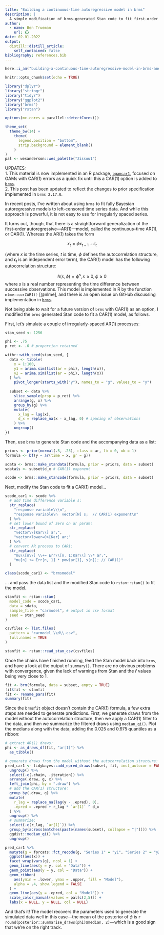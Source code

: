 ```yaml
---
title: "Building a continuous-time autoregressive model in brms"
description: |
  A simple modification of brms-generated Stan code to fit first-order autoregressive models to irregularly-spaced time series.
author:
  - name: Ben Trueman
    url: {}
date: 02-01-2022
output:
  distill::distill_article:
    self_contained: false
bibliography: references.bib
---
```



```r
here::i_am("building-a-continuous-time-autoregressive-model-in-brms-and-stan.Rmd")

knitr::opts_chunk$set(echo = TRUE)

library("dplyr")
library("stringr")
library("tidyr")
library("ggplot2")
library("brms")
library("rstan")

options(mc.cores = parallel::detectCores())

theme_set(
  theme_bw(14) + 
    theme(
      legend.position = "bottom",
      strip.background = element_blank()
    )
)
pal <- wesanderson::wes_palette("Zissou1")
```

UPDATES:   
1. This material is now implemented in an R package, [`bgamcar1`](https://github.com/bentrueman/bgamcar1), focused on GAMs with CAR(1) errors as a quick fix until this a CAR(1) option is added to [`brms`](https://github.com/paul-buerkner/brms/issues/741).  
2. This post has been updated to reflect the changes to prior specification implemented in `brms 2.17.0`.  

In recent posts, I've written about using `brms` to fit fully Bayesian autoregressive models to left-censored time series data. And while this approach is powerful, it is not easy to use for irregularly spaced series.

It turns out, though, that there is a straightforward generalization of the first-order autoregressive---AR(1)---model, called the continuous-time AR(1), or CAR(1). Whereas the AR(1) takes the form 

$$x_t = \phi x_{t-1} + \epsilon_t$$

(where $x$ is the time series, $t$ is time, $\phi$ defines the autocorrelation structure, and $\epsilon_t$ is an independent error term), the CAR(1) model has the following autocorrelation structure:

$$h(s, \phi) = \phi^s, s\geq0, \phi\geq0 $$
where $s$ is a real number representing the time difference between successive observations. This model is implemented in R by the function `nlme::corCAR1()` [@nlme], and there is an open issue on GitHub discussing implementation in [`brms`](https://github.com/paul-buerkner/brms/issues/741). 

Not being able to wait for a future version of `brms` with CAR(1) as an option, I modified the `brms` generated Stan code to fit a CAR(1) model, as follows.

First, let's simulate a couple of irregularly-spaced AR(1) processes:

```r

stan_seed <- 1256

phi <- .75
p_ret <- .6 # proportion retained

withr::with_seed(stan_seed, {
  data <- tibble(
    x = 1:100,
    y1 = arima.sim(list(ar = phi), length(x)),
    y2 = arima.sim(list(ar = phi), length(x))
  ) %>% 
    pivot_longer(starts_with("y"), names_to = "g", values_to = "y")
  
  subset <- data %>% 
    slice_sample(prop = p_ret) %>% 
    arrange(g, x) %>% 
    group_by(g) %>% 
    mutate(
      x_lag = lag(x),
      d_x = replace_na(x - x_lag, 0) # spacing of observations
    ) %>% 
    ungroup()
})

```

Then, use `brms` to generate Stan code and the accompanying data as a list:

```r

priors <- prior(normal(.5, .25), class = ar, lb = 0, ub = 1)
formula <- bf(y ~ ar(time = x, gr = g))

sdata <- brms::make_standata(formula, prior = priors, data = subset)
sdata$s <- subset$d_x # CAR(1) exponent 

scode <- brms::make_stancode(formula, prior = priors, data = subset)

```

Next, modify the Stan code to fit a CAR(1) model... 

```r

scode_car1 <- scode %>% 
  # add time difference variable s:
  str_replace(
    "response variable\\\n", 
    "response variable\n  vector[N] s;  // CAR(1) exponent\n"
  ) %>% 
  # set lower bound of zero on ar param:
  str_replace(
    "vector\\[Kar\\] ar;", 
    "vector<lower=0>[Kar] ar;"
  ) %>% 
  # convert AR process to CAR1:
  str_replace(
    "mu\\[n\\] \\+= Err\\[n, 1:Kar\\] \\* ar;", 
    "mu[n] += Err[n, 1] * pow(ar[1], s[n]); // CAR(1)"
  ) 

class(scode_car1) <- "brmsmodel"

```

... and pass the data list and the modified Stan code to `rstan::stan()` to fit the model.

```r

stanfit <- rstan::stan(
  model_code = scode_car1,
  data = sdata,
  sample_file = "carmodel", # output in csv format
  seed = stan_seed
)

```

```r

csvfiles <- list.files(
  pattern = "carmodel_\\d\\.csv",
  full.names = TRUE
)

stanfit <- rstan::read_stan_csv(csvfiles)

```

Once the chains have finished running, feed the Stan model back into `brms`, and have a look at the output of `summary()`. There are no obvious problems with convergence, given the lack of warnings from Stan and the $\widehat{r}$ values being very close to 1.

```r

fit <- brm(formula, data = subset, empty = TRUE)
fit$fit <- stanfit
fit <- rename_pars(fit)
summary(fit)

```

Since the `brmsfit` object doesn't contain the CAR(1) formula, a few extra steps are needed to generate predictions. First, we generate draws from the model without the autocorrelation structure, then we apply a CAR(1) filter to the data, and then we summarize the filtered draws using `median_qi()`. Plot the medians along with the data, adding the 0.025 and 0.975 quantiles as a ribbon:

```r

# extract AR(1) draws:
phi <- as_draws_df(fit, "ar[1]") %>% 
  as_tibble()

# generate draws from the model without the autocorrelation structure:
pred_car1 <- tidybayes::add_epred_draws(subset, fit, incl_autocor = FALSE) %>% 
  ungroup() %>% 
  select(-c(.chain, .iteration)) %>% 
  arrange(.draw, g, x) %>% 
  left_join(phi, by = ".draw") %>% 
  # add the CAR(1) structure:
  group_by(.draw, g) %>% 
  mutate(
    r_lag = replace_na(lag(y - .epred), 0),
    .epred = .epred + r_lag * `ar[1]` ^ d_x
  ) %>% 
  ungroup() %>% 
  # summarize:
  select(-c(r_lag, `ar[1]`)) %>% 
  group_by(across(matches(paste(names(subset), collapse = "|")))) %>% 
  ggdist::median_qi() %>% 
  ungroup()
```


```r

pred_car1 %>%
  mutate(g = forcats::fct_recode(g, "Series 1" = "y1", "Series 2" = "y2")) %>% 
  ggplot(aes(x)) + 
  facet_wrap(vars(g), ncol = 1) + 
  geom_line(aes(y = y, col = "Data")) + 
  geom_point(aes(y = y, col = "Data")) + 
  geom_ribbon(
    aes(ymin = .lower, ymax = .upper, fill = "Model"),
    alpha = .4, show.legend = FALSE
  ) +
  geom_line(aes(y = .epred, col = "Model")) + 
  scale_color_manual(values = pal[c(2,5)]) + 
  labs(x = NULL, y = NULL, col = NULL)

```

And that's it! The model recovers the parameters used to generate the simulated data well in this case---the mean of the posterior of $\phi$ is `r round(posterior::summarise_draws(phi)$median, 2)`---which is a good sign that we're on the right track.

